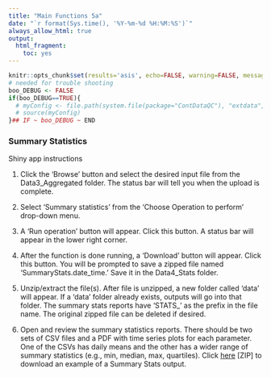 ```yaml
---
title: "Main Functions 5a"
date: "`r format(Sys.time(), '%Y-%m-%d %H:%M:%S')`"
always_allow_html: true
output:
  html_fragment:
    toc: yes
---
```


```r
knitr::opts_chunk$set(results='asis', echo=FALSE, warning=FALSE, message = FALSE)
# needed for trouble shooting
boo_DEBUG <- FALSE
if(boo_DEBUG==TRUE){
  # myConfig <- file.path(system.file(package="ContDataQC"), "extdata", "config.ORIG.R")
  # source(myConfig)
}## IF ~ boo_DEBUG ~ END
```

### Summary Statistics

Shiny app instructions

1.  Click the 'Browse' button and select the desired input file from the 
Data3_Aggregated folder. The status bar will tell you when the upload is 
complete.

2.  Select 'Summary statistics' from the 'Choose Operation to perform' drop-down
menu.

3.  A 'Run operation' button will appear. Click this button. A status bar will 
appear in the lower right corner.

4.  After the function is done running, a ‘Download’ button will appear. Click this button. You will be prompted to save a zipped file named ‘SummaryStats.date_time.’ Save it in the Data4_Stats folder.

5.  Unzip/extract the file(s). After file is unzipped, a new folder called ‘data’ will appear. If a ‘data’ folder already exists, outputs will go into that folder. The summary stats reports have ‘STATS_’ as the prefix in the file name. The original zipped file can be deleted if desired.

6.  Open and review the summary statistics reports. There should be two sets of 
CSV files and a PDF with time series plots for each parameter. One of the CSVs 
has daily means and the other has a wider range of summary statistics (e.g., 
min, median, max, quartiles). Click [here](Example_SumStats.zip) [ZIP] to download an
example of a Summary Stats output.
